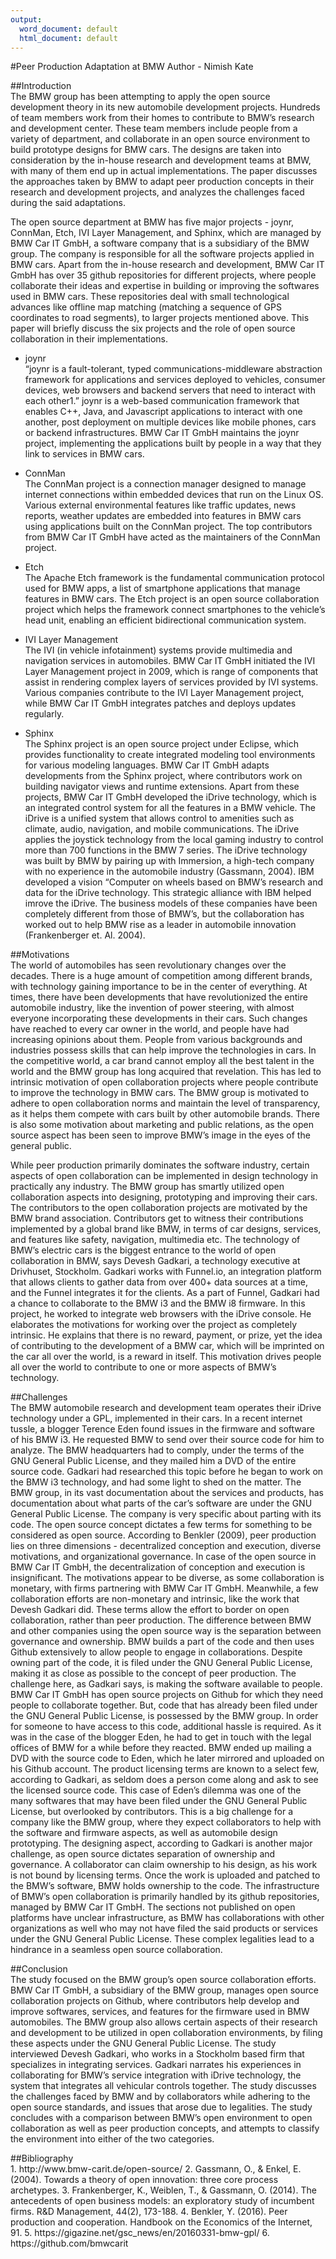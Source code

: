 ```yaml
---
output:
  word_document: default
  html_document: default
---
```


#Peer Production Adaptation at BMW
Author - Nimish Kate

##Introduction  
The BMW group has been attempting to apply the open source development theory in its new automobile development projects. Hundreds of team members work from their homes to contribute to BMW's research and development center. These team members include people from a variety of department, and collaborate in an open source environment to build prototype designs for BMW cars. The designs are taken into consideration by the in-house research and development teams at BMW, with many of them end up in actual implementations. The paper discusses the approaches taken by BMW to adapt peer production concepts in their research and development projects, and analyzes the challenges faced during the said adaptations.

The open source department at BMW has five major projects - joynr, ConnMan, Etch, IVI Layer Management, and Sphinx, which are managed by BMW Car IT GmbH, a software company that is a subsidiary of the BMW group. The company is responsible for all the software projects applied in BMW cars. Apart from the in-house research and development, BMW Car IT GmbH has over 35 github repositories for different projects, where people collaborate their ideas and expertise in building or improving the softwares used in BMW cars. These repositories deal with small technological advances like offline map matching (matching a sequence of GPS coordinates to road segments), to larger projects mentioned above. This paper will briefly discuss the six projects and the role of open source collaboration in their implementations.

- joynr  
"joynr is a fault-tolerant, typed communications-middleware abstraction framework for applications and services deployed to vehicles, consumer devices, web browsers and backend servers that need to interact with each other1." joynr is a web-based communication framework that enables C++, Java, and Javascript applications to interact with one another, post deployment on multiple devices like mobile phones, cars or backend infrastructures. BMW Car IT GmbH maintains the joynr project, implementing the applications built by people in a way that they link to services in BMW cars.

- ConnMan  
The ConnMan project is a connection manager designed to manage internet connections within embedded devices that run on the Linux OS. Various external environmental features like traffic updates, news reports, weather updates are embedded into features in BMW cars using applications built on the ConnMan project. The top contributors from BMW Car IT GmbH have acted as the maintainers of the ConnMan project.

- Etch  
The Apache Etch framework is the fundamental communication protocol used for BMW apps, a list of smartphone applications that manage features in BMW cars. The Etch project is an open source collaboration project which helps the framework connect smartphones to the vehicle's head unit, enabling an efficient bidirectional communication system.

- IVI Layer Management  
The IVI (in vehicle infotainment) systems provide multimedia and navigation services in automobiles. BMW Car IT GmbH initiated the IVI Layer Management project in 2009, which is range of components that assist in rendering complex layers of services provided by IVI systems. Various companies contribute to the IVI Layer Management project, while BMW Car IT GmbH integrates patches and deploys updates regularly.

- Sphinx  
The Sphinx project is an open source project under Eclipse, which provides functionality to create integrated modeling tool environments for various modeling languages. BMW Car IT GmbH adapts developments from the Sphinx project, where contributors work on building navigator views and runtime extensions.
Apart from these projects, BMW Car IT GmbH developed the iDrive technology, which is an integrated control system for all the features in a BMW vehicle. The iDrive is a unified system that allows control to amenities such as climate, audio, navigation, and mobile communications. The iDrive applies the joystick technology from the local gaming industry to control more than 700 functions in the BMW 7 series. The iDrive technology was built by BMW by pairing up with Immersion, a high-tech company with no experience in the automobile industry (Gassmann, 2004). IBM developed a vision "Computer on wheels based on BMW's research and data for the iDrive technology. This strategic alliance with IBM helped imrove the iDrive. The business models of these companies have been completely different from those of BMW's, but the collaboration has worked out to help BMW rise as a leader in automobile innovation (Frankenberger et. Al. 2004).

##Motivations  
The world of automobiles has seen revolutionary changes over the decades. There is a huge amount of competition among different brands, with technology gaining importance to be in the center of everything. At times, there have been developments that have revolutionized the entire automobile industry, like the invention of power steering, with almost everyone incorporating these developments in their cars. Such changes have reached to every car owner in the world, and people have had increasing opinions about them. People from various backgrounds and industries possess skills that can help improve the technologies in cars. In the competitive world, a car brand cannot employ all the best talent in the world and the BMW group has long acquired that revelation. This has led to intrinsic motivation of open collaboration projects where people contribute to improve the technology in BMW cars. The BMW group is motivated to adhere to open collaboration norms and maintain the level of transparency, as it helps them compete with cars built by other automobile brands. There is also some motivation about marketing and public relations, as the open source aspect has been seen to improve BMW's image in the eyes of the general public.

While peer production primarily dominates the software industry, certain aspects of open collaboration can be implemented in design technology in practically any industry. The BMW group has smartly utilized open collaboration aspects into designing, prototyping and improving their cars. The contributors to the open collaboration projects are motivated by the BMW brand association. Contributors get to witness their contributions implemented by a global brand like BMW, in terms of car designs, services, and features like safety, navigation, multimedia etc. The technology of BMW's electric cars is the biggest entrance to the world of open collaboration in BMW, says Devesh Gadkari, a technology executive at Drivhuset, Stockholm. Gadkari works with Funnel.io, an integration platform that allows clients to gather data from over 400+ data sources at a time, and the Funnel integrates it for the clients. As a part of Funnel, Gadkari had a chance to collaborate to the BMW i3 and the BMW i8 firmware. In this project, he worked to integrate web browsers with the iDrive console. He elaborates the motivations for working over the project as completely intrinsic. He explains that there is no reward, payment, or prize, yet the idea of contributing to the development of a BMW car, which will be imprinted on the car all over the world, is a reward in itself. This motivation drives people all over the world to contribute to one or more aspects of BMW's technology.

##Challenges  
The BMW automobile research and development team operates their iDrive technology under a GPL, implemented in their cars. In a recent internet tussle, a blogger Terence Eden found issues in the firmware and software of his BMW i3. He requested BMW to send over their source code for him to analyze. The BMW headquarters had to comply, under the terms of the GNU General Public License, and they mailed him a DVD of the entire source code. Gadkari had researched this topic before he began to work on the BMW i3 technology, and had some light to shed on the matter. The BMW group, in its vast documentation about the services and products, has documentation about what parts of the car's software are under the GNU General Public License. The company is very specific about parting with its code. The open source concept dictates a few terms for something to be considered as open source. According to Benkler (2009), peer production lies on three dimensions - decentralized conception and execution, diverse motivations, and organizational governance. In case of the open source in BMW Car IT GmbH, the decentralization of conception and execution is insignificant. The motivations appear to be diverse, as some collaboration is monetary, with firms partnering with BMW Car IT GmbH. Meanwhile, a few collaboration efforts are non-monetary and intrinsic, like the work that Devesh Gadkari did. These terms allow the effort to border on open collaboration, rather than peer production. The difference between BMW and other companies using the open source way is the separation between governance and ownership. BMW builds a part of the code and then uses Github extensively to allow people to engage in collaborations. Despite owning part of the code, it is filed under the GNU General Public License, making it as close as possible to the concept of peer production. The challenge here, as Gadkari says, is making the software available to people. BMW Car IT GmbH has open source projects on Github for which they need people to collaborate together. But, code that has already been filed under the GNU General Public License, is possessed by the BMW group. In order for someone to have access to this code, additional hassle is required. As it was in the case of the blogger Eden, he had to get in touch with the legal offices of BMW for a while before they reacted. BMW ended up mailing a DVD with the source code to Eden, which he later mirrored and uploaded on his Github account. The product licensing terms are known to a select few, according to Gadkari, as seldom does a person come along and ask to see the licensed source code. This case of Eden's dilemma was one of the many softwares that may have been filed under the GNU General Public License, but overlooked by contributors. This is a big challenge for a company like the BMW group, where they expect collaborators to help with the software and firmware aspects, as well as automobile design prototyping. The designing aspect, according to Gadkari is another major challenge, as open source dictates separation of ownership and governance. A collaborator can claim ownership to his design, as his work is not bound by licensing terms. Once the work is uploaded and patched to the BMW's software, BMW holds ownership to the code. The infrastructure of BMW's open collaboration is primarily handled by its github repositories, managed by BMW Car IT GmbH. The sections not published on open platforms have unclear infrastructure, as BMW has collaborations with other organizations as well who may not have filed the said products or services under the GNU General Public License. These complex legalities lead to a hindrance in a seamless open source collaboration.

##Conclusion  
The study focused on the BMW group's open source collaboration efforts. BMW Car IT GmbH, a subsidiary of the BMW group, manages open source collaboration projects on Github, where contributors help develop and improve softwares, services, and features for the firmware used in BMW automobiles. The BMW group also allows certain aspects of their research and development to be utilized in open collaboration environments, by filing these aspects under the GNU General Public License. The study interviewed Devesh Gadkari, who works in a Stockholm based firm that specializes in integrating services. Gadkari narrates his experiences in collaborating for BMW's service integration with iDrive technology, the system that integrates all vehicular controls together. The study discusses the challenges faced by BMW and by collaborators while adhering to the open source standards, and issues that arose due to legalities. The study concludes with a comparison between BMW's open environment to open collaboration as well as peer production concepts, and attempts to classify the environment into either of the two categories.

##Bibliography  
1. http://www.bmw-carit.de/open-source/
2. Gassmann, O., & Enkel, E. (2004). Towards a theory of open innovation: three core process archetypes.
3. Frankenberger, K., Weiblen, T., & Gassmann, O. (2014). The antecedents of open business models: an exploratory study of incumbent firms. R&D Management, 44(2), 173-188.
4. Benkler, Y. (2016). Peer production and cooperation. Handbook on the Economics of the Internet, 91.
5. https://gigazine.net/gsc_news/en/20160331-bmw-gpl/
6. https://github.com/bmwcarit
